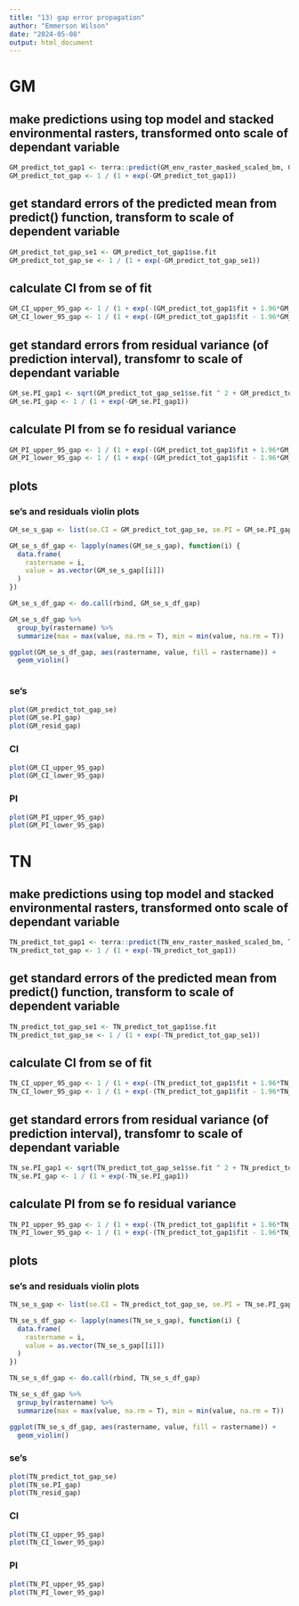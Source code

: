 ```yaml
---
title: "13) gap error propagation"
author: "Emmerson Wilson"
date: "2024-05-08"
output: html_document
---
```


# GM
## make predictions using top model and stacked environmental rasters, transformed onto scale of dependant variable
```r
GM_predict_tot_gap1 <- terra::predict(GM_env_raster_masked_scaled_bm, GM_model_tot_gap, se.fit = T)
GM_predict_tot_gap <- 1 / (1 + exp(-GM_predict_tot_gap1))
```

## get standard errors of the predicted mean from predict() function, transform to scale of dependent variable 
```r
GM_predict_tot_gap_se1 <- GM_predict_tot_gap1$se.fit
GM_predict_tot_gap_se <- 1 / (1 + exp(-GM_predict_tot_gap_se1))
```

## calculate CI from se of fit
```r
GM_CI_upper_95_gap <- 1 / (1 + exp(-(GM_predict_tot_gap1$fit + 1.96*GM_predict_tot_gap_se1)))
GM_CI_lower_95_gap <- 1 / (1 + exp(-(GM_predict_tot_gap1$fit - 1.96*GM_predict_tot_gap_se1)))
```


## get standard errors from residual variance (of prediction interval), transfomr to scale of dependant variable
```r
GM_se.PI_gap1 <- sqrt(GM_predict_tot_gap_se1$se.fit ^ 2 + GM_predict_tot_gap1$residual.scale ^ 2)
GM_se.PI_gap <- 1 / (1 + exp(-GM_se.PI_gap1))
```

## calculate PI from se fo residual variance
```r
GM_PI_upper_95_gap <- 1 / (1 + exp(-(GM_predict_tot_gap1$fit + 1.96*GM_se.PI_gap1)))
GM_PI_lower_95_gap <- 1 / (1 + exp(-(GM_predict_tot_gap1$fit - 1.96*GM_se.PI_gap1)))
```

## plots

### se's and residuals violin plots
```r

GM_se_s_gap <- list(se.CI = GM_predict_tot_gap_se, se.PI = GM_se.PI_gap, resid = GM_predict_tot_gap1$residual.scale)

GM_se_s_df_gap <- lapply(names(GM_se_s_gap), function(i) {
  data.frame(
    rastername = i,
    value = as.vector(GM_se_s_gap[[i]])
  )
})

GM_se_s_df_gap <- do.call(rbind, GM_se_s_df_gap)

GM_se_s_df_gap %>% 
  group_by(rastername) %>% 
  summarize(max = max(value, na.rm = T), min = min(value, na.rm = T))

ggplot(GM_se_s_df_gap, aes(rastername, value, fill = rastername)) +
  geom_violin() 



```

### se's
```r
plot(GM_predict_tot_gap_se)
plot(GM_se.PI_gap)
plot(GM_resid_gap)
```

### CI
```r
plot(GM_CI_upper_95_gap)
plot(GM_CI_lower_95_gap)
```

### PI
```r
plot(GM_PI_upper_95_gap)
plot(GM_PI_lower_95_gap)
```

# TN
## make predictions using top model and stacked environmental rasters, transformed onto scale of dependant variable
```r
TN_predict_tot_gap1 <- terra::predict(TN_env_raster_masked_scaled_bm, TN_model_tot_gap, se.fit = T)
TN_predict_tot_gap <- 1 / (1 + exp(-TN_predict_tot_gap1))
```

## get standard errors of the predicted mean from predict() function, transform to scale of dependent variable 
```r
TN_predict_tot_gap_se1 <- TN_predict_tot_gap1$se.fit
TN_predict_tot_gap_se <- 1 / (1 + exp(-TN_predict_tot_gap_se1))
```

## calculate CI from se of fit
```r
TN_CI_upper_95_gap <- 1 / (1 + exp(-(TN_predict_tot_gap1$fit + 1.96*TN_predict_tot_gap_se1)))
TN_CI_lower_95_gap <- 1 / (1 + exp(-(TN_predict_tot_gap1$fit - 1.96*TN_predict_tot_gap_se1)))
```


## get standard errors from residual variance (of prediction interval), transfomr to scale of dependant variable
```r
TN_se.PI_gap1 <- sqrt(TN_predict_tot_gap_se1$se.fit ^ 2 + TN_predict_tot_gap1$residual.scale ^ 2)
TN_se.PI_gap <- 1 / (1 + exp(-TN_se.PI_gap1))
```

## calculate PI from se fo residual variance
```r
TN_PI_upper_95_gap <- 1 / (1 + exp(-(TN_predict_tot_gap1$fit + 1.96*TN_se.PI_gap1)))
TN_PI_lower_95_gap <- 1 / (1 + exp(-(TN_predict_tot_gap1$fit - 1.96*TN_se.PI_gap1)))
```

## plots

### se's and residuals violin plots
```r

TN_se_s_gap <- list(se.CI = TN_predict_tot_gap_se, se.PI = TN_se.PI_gap, resid =TN_predict_tot_gap1$residual.scale)

TN_se_s_df_gap <- lapply(names(TN_se_s_gap), function(i) {
  data.frame(
    rastername = i,
    value = as.vector(TN_se_s_gap[[i]])
  )
})

TN_se_s_df_gap <- do.call(rbind, TN_se_s_df_gap)

TN_se_s_df_gap %>% 
  group_by(rastername) %>% 
  summarize(max = max(value, na.rm = T), min = min(value, na.rm = T))

ggplot(TN_se_s_df_gap, aes(rastername, value, fill = rastername)) +
  geom_violin() 
```

### se's
```r
plot(TN_predict_tot_gap_se)
plot(TN_se.PI_gap)
plot(TN_resid_gap)
```

### CI
```r
plot(TN_CI_upper_95_gap)
plot(TN_CI_lower_95_gap)
```

### PI
```r
plot(TN_PI_upper_95_gap)
plot(TN_PI_lower_95_gap)
```